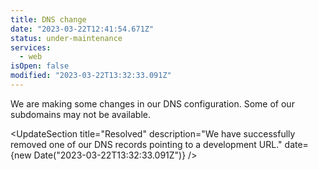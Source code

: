 ```yaml
---
title: DNS change
date: "2023-03-22T12:41:54.671Z"
status: under-maintenance
services:
  - web
isOpen: false
modified: "2023-03-22T13:32:33.091Z"
---
```


We are making some changes in our DNS configuration. Some of our subdomains may not be available.


<UpdateSection 
  title="Resolved" 
  description="We have successfully removed one of our DNS records pointing to a development URL." 
  date={new Date("2023-03-22T13:32:33.091Z")} 
/>

